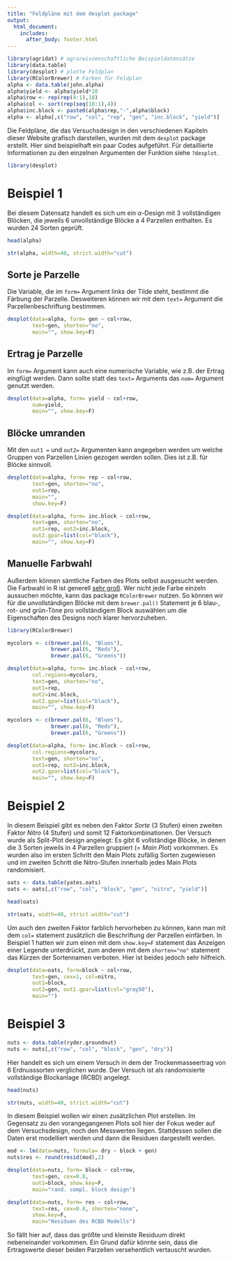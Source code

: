 ```yaml
---
title: "Feldpläne mit dem desplot package"
output: 
  html_document:
    includes:
      after_body: footer.html 
---
```


```r
library(agridat) # agrarwissenschaftliche Beispieldatensätze
library(data.table)
library(desplot) # plotte Feldplan
library(RColorBrewer) # Farben für Feldplan
alpha <- data.table(john.alpha)
alpha$yield <- alpha$yield*10
alpha$row <- rep(rep(4:1),18)
alpha$col <- sort(rep(seq(18:1),4))
alpha$inc.block <- paste0(alpha$rep,"-",alpha$block)
alpha <- alpha[,c("row", "col", "rep", "gen", "inc.block", "yield")]
```

Die Feldpläne, die das Versuchsdesign in den verschiedenen Kapiteln dieser Website grafisch darstellen, wurden mit dem `desplot` package erstellt. Hier sind beispielhaft ein paar Codes aufgeführt. Für detaillierte Informationen zu den einzelnen Argumenten der Funktion siehe `?desplot`.

```r
library(desplot)
```

# Beispiel 1
Bei diesem Datensatz handelt es sich um ein $\alpha$-Design mit 3 vollständigen Blöcken, die jeweils 6 unvollständige Blöcke a 4 Parzellen enthalten. Es wurden 24 Sorten geprüft. 

<div class = "row"> <div class = "col-md-6">
```r
head(alpha)
```
</div> <div class = "col-md-6">
```r
str(alpha, width=40, strict.width="cut")
```
</div> </div>

<div class = "row"> <div class = "col-md-6">
## Sorte je Parzelle

Die Variable, die im `form=` Argument links der Tilde steht, bestimmt die Färbung der Parzelle. Desweiteren können wir mit dem `text=` Argument die Parzellenbeschriftung bestimmen.

```r
desplot(data=alpha, form= gen ~ col+row, 
        text=gen, shorten="no",
        main="", show.key=F)
```
</div> <div class = "col-md-6">

## Ertrag je Parzelle

Im `form=` Argument kann auch eine numerische Variable, wie z.B. der Ertrag eingfügt werden. Dann sollte statt des `text=` Arguments das `num=` Argument genutzt werden. 

```r
desplot(data=alpha, form= yield ~ col+row, 
        num=yield, 
        main="", show.key=F)
```
</div> </div>


## Blöcke umranden

Mit den `out1 =` und `out2=` Argumenten kann angegeben werden um welche Gruppen von Parzellen Linien gezogen werden sollen. Dies ist z.B. für Blöcke sinnvoll. 

<div class = "row"> <div class = "col-md-6">
```r
desplot(data=alpha, form= rep ~ col+row, 
        text=gen, shorten="no",
        out1=rep,
        main="", 
        show.key=F)

```
</div> <div class = "col-md-6">
```r
desplot(data=alpha, form= inc.block ~ col+row,
        text=gen, shorten="no",
        out1=rep, out2=inc.block, 
        out2.gpar=list(col="black"),
        main="", show.key=F)
```
</div> </div>

## Manuelle Farbwahl
Außerdem können sämtliche Farben des Plots selbst ausgesucht werden. Die Farbwahl in R ist generell [sehr groß](http://www.stat.columbia.edu/~tzheng/files/Rcolor.pdf). Wer nicht jede Farbe einzeln aussuchen möchte, kann das package `RColorBrewer` nutzen. So können wir für die unvollständigen Blöcke mit dem `brewer.pal()` Statement je 6 blau-, rot- und grün-Töne pro vollständigem Block auswählen um die Eigenschaften des Designs noch klarer hervorzuheben.

<div class = "row"> <div class = "col-md-6">
```r
library(RColorBrewer)

mycolors <- c(brewer.pal(6, "Blues"), 
              brewer.pal(6, "Reds"), 
              brewer.pal(6, "Greens"))

desplot(data=alpha, form= inc.block ~ col+row,
        col.regions=mycolors,
        text=gen, shorten="no",
        out1=rep,
        out2=inc.block, 
        out2.gpar=list(col="black"),
        main="", show.key=F)
```
</div> <div class = "col-md-6">
```r
mycolors <- c(brewer.pal(6, "Blues"), 
              brewer.pal(6, "Reds"), 
              brewer.pal(6, "Greens"))

desplot(data=alpha, form= inc.block ~ col+row,
        col.regions=mycolors,
        text=gen, shorten="no",
        out1=rep, out2=inc.block, 
        out2.gpar=list(col="black"),
        main="", show.key=F)
```
</div> </div>

# Beispiel 2

In diesem Beispiel gibt es neben den Faktor *Sorte* (3 Stufen) einen zweiten Faktor *Nitro* (4 Stufen) und somit 12 Faktorkombinationen. Der Versuch wurde als Split-Plot design angelegt: Es gibt 6 vollständige Blöcke, in denen die 3 Sorten jeweils in 4 Parzellen gruppiert (= *Main Plot*) vorkommen. Es wurden also im ersten Schritt den Main Plots zufällig Sorten zugewiesen und im zweiten Schritt die Nitro-Stufen innerhalb jedes Main Plots randomisiert.

```r
oats <- data.table(yates.oats)
oats <- oats[,c("row", "col", "block", "gen", "nitro", "yield")]
```

<div class = "row"> <div class = "col-md-6">
```r
head(oats)
```
</div> <div class = "col-md-6">
```r
str(oats, width=40, strict.width="cut")
```
</div> </div>

Um auch den zweiten Faktor farblich hervorheben zu können, kann man mit dem `col=` statement zusätzlich die Beschriftung der Parzellen einfärben. In Beispiel 1 hatten wir zum einen mit dem `show.key=F` statement das Anzeigen einer Legende unterdrückt, zum anderen mit dem `shorten="no"` statement das Kürzen der Sortennamen verboten. Hier ist beides jedoch sehr hilfreich. 

```r
desplot(data=oats, form=block ~ col+row, 
        text=gen, cex=1, col=nitro, 
        out1=block,
        out2=gen, out2.gpar=list(col="gray50"),
        main="")
```

# Beispiel 3

```r
nuts <- data.table(ryder.groundnut)
nuts <- nuts[,c("row", "col", "block", "gen", "dry")]
```

Hier handelt es sich um einem Versuch in dem der Trockenmasseertrag von 6 Erdnusssorten verglichen wurde. Der Versuch ist als randomisierte vollständige Blockanlage (RCBD) angelegt. 

<div class = "row"> <div class = "col-md-6">
```r
head(nuts)
```
</div> <div class = "col-md-6">
```r
str(nuts, width=40, strict.width="cut")
```
</div> </div>

In diesem Beispiel wollen wir einen zusätzlichen Plot erstellen. Im Gegensatz zu den vorangegangenen Plots soll hier der Fokus weder auf dem Versuchsdesign, noch den Messwerten liegen. Stattdessen sollen die Daten erst modelliert werden und dann die Residuen dargestellt werden.

```r
mod <- lm(data=nuts, formula= dry ~ block + gen)
nuts$res <- round(resid(mod),2)
```

<div class = "row"> <div class = "col-md-6">
```r
desplot(data=nuts, form= block ~ col+row,
        text=gen, cex=0.8,
        out1=block, show.key=F, 
        main="rand. compl. block design")
```
</div> <div class = "col-md-6">
```r
desplot(data=nuts, form= res ~ col+row,
        text=res, cex=0.8, shorten="none",
        show.key=F,
        main="Residuen des RCBD Modells")
```
</div> </div>

So fällt hier auf, dass das größte und kleinste Residuum direkt nebeneinander vorkommen. Ein Grund dafür könnte sein, dass die Ertragswerte dieser beiden Parzellen versehentlich vertauscht wurden. 

